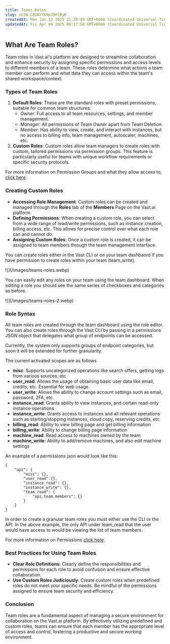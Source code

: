 ```yaml
---
title: Teams Roles
slug: sL5W-C0GNrY89pJ9RlByK
createdAt: Mon Jan 13 2025 21:20:40 GMT+0000 (Coordinated Universal Time)
updatedAt: Fri Apr 04 2025 00:17:58 GMT+0000 (Coordinated Universal Time)
---
```


## What Are Team Roles?

Team roles in Vast.ai's platform are designed to streamline collaboration and enhance security by assigning specific permissions and access levels to different members of a team. These roles determine what actions a team member can perform and what data they can access within the team's shared workspace/context.

### Types of Team Roles

1. **Default Roles**: These are the standard roles with preset permissions, suitable for common team structures:
   - *Owner*: Full access to all team resources, settings, and member management.
   - *Manager*: All permissions of Team Owner apart from Team Deletion.
   - *Member*: Has ability to view, create, and interact with instances, but no access to billing info, team management, autoscaler, machines, etc.
2. **Custom Roles**: Custom roles allow team managers to create roles with custom, tailored permissions via permission groups. This feature is particularly useful for teams with unique workflow requirements or specific security protocols.

For more information on Permission Groups and what they allow access to, [click here](https://docs.vast.ai/api/permissions-and-authorization).

### Creating Custom Roles

- **Accessing Role Management**: Custom roles can be created and managed through the **Roles** tab of the **Members** Page on the Vast.ai platform.
- **Defining Permissions**: When creating a custom role, you can select from a wide range of read/write permissions, such as instance creation, billing access, etc. This allows for precise control over what each role can and cannot do.
- **Assigning Custom Roles**: Once a custom role is created, it can be assigned to team members through the team management interface.

You can create roles either in the Vast CLI or on your team dashbaord if you have permission to create roles within your team (team\_write).

<Frame caption="Default Roles">
![](/images/teams-roles.webp)
</Frame>

You can easily edit any roles on your team using the team dashboard. When editing a role you should see the same series of checkboxes and categories as before.

<Frame caption="Edit Role">
![](/images/teams-roles-2.webp)
</Frame>

### Role Syntax

All team roles are created through the team dashboard using the role editor. You can also create roles through the Vast CLI by passing in a permissions JSON object that delegates what group of endpoints can be accessed.

Currently, the system only supports groups of endpoint categories, but soon it will be extended for further granularity.

The current activated scopes are as follows

- **misc**: Supports uncategorized operations like search offers, getting logs from various sources, etc
- **user\_read**: Allows the usage of obtaining basic user data like email, credits, etc. Essential for web usage.
- **user\_write**: Allows the ability to change account settings such as email, password, 2FA, etc.
- **instance\_read**: Grants ability to view instances, and certain read-only instance operations
- **instance\_write**: Grants access to instances and all relevant operations such as starting/stopping instances, cloud copy, reserving credits, etc
- **billing\_read**: Ability to view billing page and get billing information
- **billing\_write**: Ability to change billing page information
- **machine\_read**: Read access to machines owned by the team
- **machine\_write**: Ability to add/remove machines, and also edit machine settings

An example of a permissions json would look like this:

```text Text
{
    "api": {
        "misc": {}, 
        "user_read":{}, 
        "instance_read": {}, 
        "instance_write": {},
        "team_read": {
            "api.team.members": {}
        }
    }
}
```

In order to create a granular team roles you must either use the CLI or the API. In the above example, the only API under team\_read that the user would have access to would be viewing the list of team members.

For more information on Permissions [click here](https://docs.vast.ai/api/permissions-and-authorization).

### Best Practices for Using Team Roles

- **Clear Role Definitions**: Clearly define the responsibilities and permissions for each role to avoid confusion and ensure effective collaboration.
- **Use Custom Roles Judiciously**: Create custom roles when predefined roles do not meet your specific needs. Be mindful of the permissions assigned to ensure team security and efficiency.

### Conclusion

Team roles are a fundamental aspect of managing a secure environment for collaboration on the Vast.ai platform. By effectively utilizing predefined and custom roles, teams can ensure that each member has the appropriate level of access and control, fostering a productive and secure working environment.
